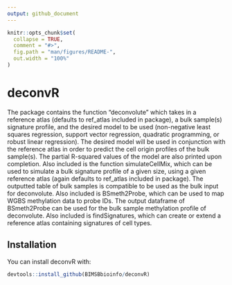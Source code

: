 ---
output: github_document
---

<!-- README.md is generated from README.Rmd. Please edit that file -->

```{r, include = FALSE}
knitr::opts_chunk$set(
  collapse = TRUE,
  comment = "#>",
  fig.path = "man/figures/README-",
  out.width = "100%"
)
```

# deconvR

<!-- badges: start -->
<!-- badges: end -->

The package contains the function "deconvolute" which takes in
a reference atlas (defaults to ref_atlas included in package), a bulk sample(s) signature profile,
and the desired model to be used (non-negative least squares regression, support vector regression,
quadratic programming, or robust linear regression). The desired model will be used in conjunction with
the reference atlas in order to predict the cell origin profiles of the bulk sample(s).
The partial R-squared values of the model are also printed upon completion. Also included is the function
simulateCellMix, which can be used to simulate a bulk signature profile of a given size, using a given
reference atlas (again defaults to ref_atlas included in package). The outputted table of bulk samples
is compatible to be used as the bulk input for deconvolute. Also included is BSmeth2Probe, which can be
used to map WGBS methylation data to probe IDs. The output dataframe of BSmeth2Probe can be used for
the bulk sample methylation profile of deconvolute. Also included is findSignatures, which can create
or extend a reference atlas containing signatures of cell types.

## Installation

You can install deconvR  with:

``` r
devtools::install_github(BIMSBbioinfo/deconvR)
```
